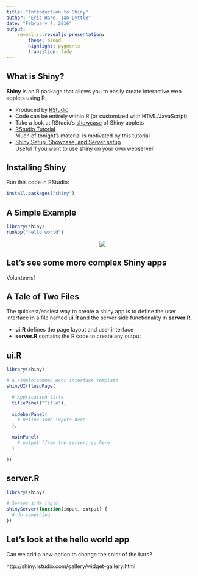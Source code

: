 ```yaml
---
title: "Introduction to Shiny"
author: "Eric Hare, Ian Lyttle"
date: "February 4, 2016"
output: 
    revealjs::revealjs_presentation:
        theme: blood
        highlight: pygments
        transition: fade
---
```


## What is Shiny?

**Shiny** is an R package that allows you to easily create interactive web applets using R. 

- Produced by [RStudio](http://shiny.rstudio.com)
- Code can be entirely within R (or customized with HTML/JavaScript)
- Take a look at RStudio's [showcase](http://shiny.rstudio.com/gallery/) of Shiny applets
- [RStudio Tutorial](http://shiny.rstudio.com/tutorial/)  
Much of tonight's material is motivated by this tutorial
- [Shiny Setup, Showcase, and Server setup](http://shiny.rstudio.com)  
Useful if you want to use shiny on your own webserver

## Installing Shiny

Run this code in RStudio:

```r
install.packages("shiny")
```  

## A Simple Example

```r
library(shiny)
runApp("hello_world")
```
<center>
<img src="images/HelloShinyScreenshot.png">
</center>

## Let's see some more complex Shiny apps

Volunteers!

## A Tale of Two Files

The quickest/easiest way to create a shiny app is to define the user interface in a file named **ui.R** and the server side functionality in **server.R**.

- **ui.R** defines the page layout and user interface
- **server.R** contains the R code to create any output

## ui.R

```r
library(shiny)

# A simple/common user interface template
shinyUI(fluidPage(

  # Application title
  titlePanel("Title"),
  
  sidebarPanel(
    # Define some inputs here
  ),
  
  mainPanel(
    # output (from the server) go here
  )

))
```

## server.R

```r
library(shiny)

# Server side logic 
shinyServer(function(input, output) {
  # do something
})
```

## Let's look at the hello world app

Can we add a new option to change the color of the bars?

http://shiny.rstudio.com/gallery/widget-gallery.html
